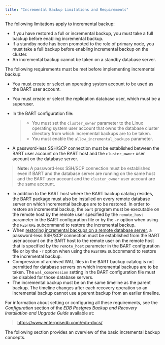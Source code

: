 ```yaml
---
title: "Incremental Backup Limitations and Requirements"
---
```


<div id="incremental_backup_limitations_and_requirements" class="registered_link"></div>


The following limitations apply to incremental backup:

-   If you have restored a full or incremental backup, you must take a full backup before enabling incremental backup.
-   If a standby node has been promoted to the role of primary node, you must take a full backup before enabling incremental backup on the cluster.
-   An incremental backup cannot be taken on a standby database server.

The following requirements must be met before implementing incremental backup:

-   You must create or select an operating system account to be used as the BART user account.

-   You must create or select the replication database user, which must be a superuser.

-   In the BART configuration file:

    > -   You must set the `cluster_owner` parameter to the Linux operating system user account that owns the database cluster directory from which incremental backups are to be taken.
    > -   You must enable the `allow_incremental_backups` parameter.

-   A password-less SSH/SCP connection must be established between the BART user account on the BART host and the `cluster_owner` user account on the database server.

> **Note:** A password-less SSH/SCP connection must be established even if BART and the database server are running on the same host and the BART user account and the `cluster_owner` user account are the same account.
>
>

-   In addition to the BART host where the BART backup catalog resides, the BART package must also be installed on every remote database server on which incremental backups are to be restored. In order to restore an incremental backup, the `bart` program must be executable on the remote host by the remote user specified by the `remote_host` parameter in the BART configuration file or by the `-r` option when using the `RESTORE` subcommand to restore the incremental backup.
-   When [restoring incremental backups on a remote database server](../../03_overview/01_block-level_incremental_backup/#restoring_an_incremental_backup_on_a_remote_host), a password-less SSH/SCP connection must be established from the BART user account on the BART host to the remote user on the remote host that is specified by the `remote_host` parameter in the BART configuration file or by the `-r` option when using the `RESTORE` subcommand to restore the incremental backup.
-   Compression of archived WAL files in the BART backup catalog is not permitted for database servers on which incremental backups are to be taken. The `wal_compression` setting in the BART configuration file must be disabled for those database servers.
-   The incremental backup must be on the same timeline as the parent backup. The timeline changes after each recovery operation so an incremental backup cannot use a parent backup from an earlier timeline.

For information about setting or configuring all these requirements, see the *Configuration* section of the *EDB Postgres Backup and Recovery Installation and Upgrade Guide* available at:

> <https://www.enterprisedb.com/edb-docs/>

The following section provides an overview of the basic incremental backup concepts.
